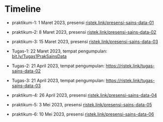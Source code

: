 # Timeline

- praktikum-1: 1 Maret 2023, presensi [ristek.link/presensi-sains-data-01](https://ristek.link/presensi-sains-data-01)
- praktikum-2: 8 Maret 2023, presensi [ristek.link/presensi-sains-data-02](https://ristek.link/presensi-sains-data-02)
- praktikum-3: 15 Maret 2023, presensi [ristek.link/presensi-sains-data-03](https://ristek.link/presensi-sains-data-03)

- Tugas-1: 22 Maret 2023, tempat pengumpulan: [bit.ly/Tugas1PrakSainsData](bit.ly/Tugas1PrakSainsData)

- Tugas-2: 21 April 2023, tempat pengumpulan: [https://ristek.link/tugas-sains-data-02](https://ristek.link/tugas-sains-data-02)

- Tugas-3: 21 April 2023, tempat pengumpulan: [https://ristek.link/tugas-sains-data-03](https://ristek.link/tugas-sains-data-03)

- praktikum-4: 26 April 2023, presensi [ristek.link/presensi-sains-data-04](https://ristek.link/presensi-sains-data-04)

- praktikum-5: 3 Mei 2023, presensi [ristek.link/presensi-sains-data-05](https://ristek.link/presensi-sains-data-05)

- praktikum-6: 10 Mei 2023, presensi [ristek.link/presensi-sains-data-06](https://ristek.link/presensi-sains-data-06)